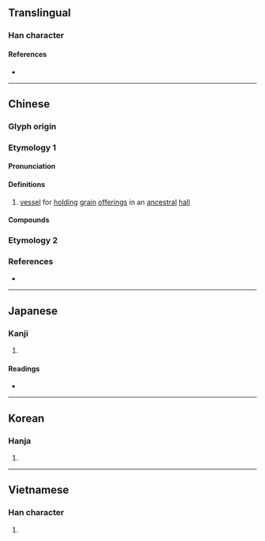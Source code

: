 {{also|琏}}
{{character info}}
{{character info|0xF994}}
==Translingual==

===Han character===
{{Han char|rn=96|rad=玉|as=11|sn=15|four=15130|canj=MGYJJ|ids=⿰𤣩連}}

====References====
* {{Han ref|kx=0741.080|dkj=21206|dj=1150.260|hdz=21130.110|uh=7489|ud=29833|bh=E6A3|bd=59043}}

----

==Chinese==
{{zh-forms|s=琏}}

===Glyph origin===
{{Han etym}}

===Etymology 1===

====Pronunciation====
{{zh-pron
|m=liǎn
|c=lin5
|mc=y
|oc=y
|cat=n
}}

====Definitions====
{{zh-hanzi}}

# [[vessel]] for [[hold]]ing [[grain]] [[offering]]s in an [[ancestral]] [[hall]]

====Compounds====
{{zh-der|瑚璉器|瑚璉|瑚璉之器}}

===Etymology 2===
{{zh-see|連|v}}

===References===
* {{R:yue:mfccd}}

----

==Japanese==

===Kanji===
{{ja-kanji|grade=|rs=玉11}}

# {{defn|lang=ja|sort=玉11}}

====Readings====
* {{ja-readings|on=[[りん]] (rin)|kun=[[うつわ]] (utsuwa)|nanori=}}

----

==Korean==

===Hanja===
{{ko-hanja|hangeul=[[련]]>[[연]]|eumhun=|rv=ryeon>yeon|mr=ryŏn>yŏn|y=lyen>yen}}

# {{defn|lang=ko|sort=玉11}}

----

==Vietnamese==

===Han character===
{{vi-hantu|[[liễn]]|rs=玉11}}

# {{defn|lang=vi|sort=玉11}}